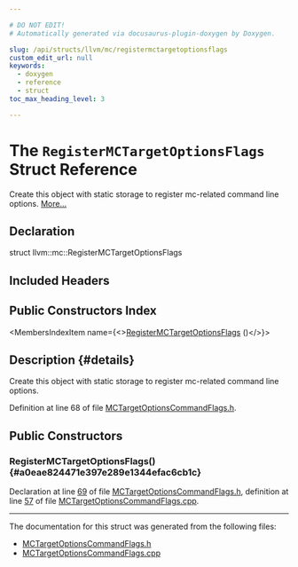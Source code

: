 ```yaml
---

# DO NOT EDIT!
# Automatically generated via docusaurus-plugin-doxygen by Doxygen.

slug: /api/structs/llvm/mc/registermctargetoptionsflags
custom_edit_url: null
keywords:
  - doxygen
  - reference
  - struct
toc_max_heading_level: 3

---
```





# The `RegisterMCTargetOptionsFlags` Struct Reference

<DoxygenPage pluginConfig={pluginConfig}>

Create this object with static storage to register mc-related command line options. <a href="#details">More...</a>

## Declaration

<CodeBlock>struct llvm::mc::RegisterMCTargetOptionsFlags</CodeBlock>

## Included Headers

<IncludesList>
<IncludesListItem
  filePath="llvm/MC/MCTargetOptionsCommandFlags.h"
  permalink="/docs/api/files/include/include/llvm/include/llvm/mc/mctargetoptionscommandflags-h"
  isLocal="true" />
</IncludesList>

## Public Constructors Index

<MembersIndex>

<MembersIndexItem
  name={<><a href="#a0eae824471e397e289e1344efac6cb1c">RegisterMCTargetOptionsFlags</a> ()</>}>
</MembersIndexItem>

</MembersIndex>

## Description {#details}

Create this object with static storage to register mc-related command line options.

Definition at line 68 of file <a href="/docs/api/files/include/include/llvm/include/llvm/mc/mctargetoptionscommandflags-h">MCTargetOptionsCommandFlags.h</a>.

<SectionDefinition>

## Public Constructors

### RegisterMCTargetOptionsFlags() {#a0eae824471e397e289e1344efac6cb1c}

<MemberDefinition
  prototype="llvm::mc::RegisterMCTargetOptionsFlags::RegisterMCTargetOptionsFlags ()">

Declaration at line <a href="/docs/api/files/include/include/llvm/include/llvm/mc/mctargetoptionscommandflags-h/#l00069">69</a> of file <a href="/docs/api/files/include/include/llvm/include/llvm/mc/mctargetoptionscommandflags-h">MCTargetOptionsCommandFlags.h</a>, definition at line <a href="/docs/api/files/lib/lib/mc/mctargetoptionscommandflags-cpp/#l00057">57</a> of file <a href="/docs/api/files/lib/lib/mc/mctargetoptionscommandflags-cpp">MCTargetOptionsCommandFlags.cpp</a>.
</MemberDefinition>

</SectionDefinition>

<hr/>

The documentation for this struct was generated from the following files:

<ul>
<li><a href="/docs/api/files/include/include/llvm/include/llvm/mc/mctargetoptionscommandflags-h">MCTargetOptionsCommandFlags.h</a></li>
<li><a href="/docs/api/files/lib/lib/mc/mctargetoptionscommandflags-cpp">MCTargetOptionsCommandFlags.cpp</a></li>
</ul>

</DoxygenPage>
